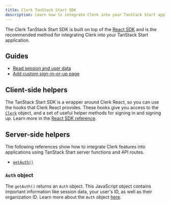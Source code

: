 ```yaml
---
title: Clerk TanStack Start SDK
description: Learn how to integrate Clerk into your TanStack Start application using the Clerk TanStack Start SDK.
---
```


The Clerk TanStack Start SDK is built on top of the [React SDK](/docs/references/react/overview) and is the recommended method for integrating Clerk into your TanStack Start application.

## Guides

- [Read session and user data](/docs/references/tanstack-start/read-session-data)
- [Add custom sign-in-or-up page](/docs/references/tanstack-start/custom-sign-in-or-up-page)

## Client-side helpers

The TanStack Start SDK is a wrapper around Clerk React, so you can use the hooks that Clerk React provides. These hooks give you access to the [`Clerk`](/docs/references/javascript/clerk/clerk) object, and a set of useful helper methods for signing in and signing up. Learn more in the [React SDK reference](/docs/references/react/overview).

<Include src="_partials/react-hooks" />

## Server-side helpers

The following references show how to integrate Clerk features into applications using TanStack Start server functions and API routes.

- [`getAuth()`](/docs/references/tanstack-start/get-auth)

### `Auth` object

The `getAuth()` returns an `Auth` object. This JavaScript object contains important information like session data, your user's ID, as well as their organization ID. Learn more about the `Auth` object [here](/docs/references/nextjs/auth-object).
